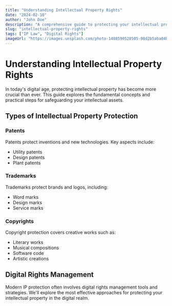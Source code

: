 ```yaml
---
title: "Understanding Intellectual Property Rights"
date: "2024-02-10"
author: "John Doe"
description: "A comprehensive guide to protecting your intellectual property in the digital age."
slug: "intellectual-property-rights"
tags: ["IP Law", "Digital Rights"]
imageUrl: "https://images.unsplash.com/photo-1488590528505-98d2b5aba04b"
---
```


# Understanding Intellectual Property Rights

In today's digital age, protecting intellectual property has become more crucial than ever. This guide explores the fundamental concepts and practical steps for safeguarding your intellectual assets.

## Types of Intellectual Property Protection

### Patents
Patents protect inventions and new technologies. Key aspects include:
- Utility patents
- Design patents
- Plant patents

### Trademarks
Trademarks protect brands and logos, including:
- Word marks
- Design marks
- Service marks

### Copyrights
Copyright protection covers creative works such as:
- Literary works
- Musical compositions
- Software code
- Artistic creations

## Digital Rights Management

Modern IP protection often involves digital rights management tools and strategies. We'll explore the most effective approaches for protecting your intellectual property in the digital realm.